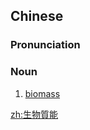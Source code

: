 {{also|生物质能}}
==Chinese==
{{zh-forms|s=生物质能|type=22}}

===Pronunciation===
{{zh-pron
|m=shēngwù 质néng
|c=saang1 mat6 zat1 nang4
|cat=n
}}

===Noun===
{{zh-noun}}

# [[biomass]] {{gloss|vegetation used as fuel}}

[[zh:生物質能]]